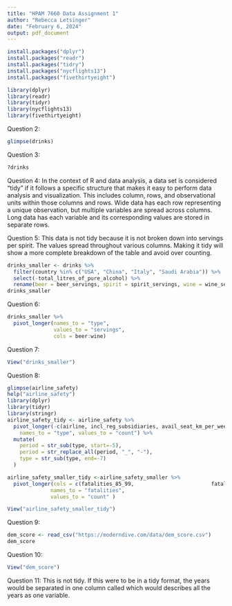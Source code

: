 ```yaml
---
title: "HPAM 7660 Data Assignment 1"
author: "Rebecca Letsinger"
date: "February 6, 2024"
output: pdf_document
---
```


```r
install.packages("dplyr")
install.packages("readr")
install.packages("tidry")
install.packages("nycflights13")
install.packages("fivethirtyeight")
```

```r
library(dplyr)
library(readr)
library(tidyr)
library(nycflights13)
library(fivethirtyeight)
```
Question 2:
```r
glimpse(drinks)
```

Question 3:
```r
?drinks
```

Question 4: In the context of R and data analysis, a data set is considered "tidy" if it follows a specific structure that makes it easy to perform data analysis and visualization. This includes column, rows, and observational units within those columns and rows. Wide data has each row representing a unique observation, but multiple variables are spread across columns. Long data has each variable and its corresponding values are stored in separate rows. 

Question 5: This data is not tidy because it is not broken down into servings per spirit. The values spread throughout various columns. Making it tidy will show a more complete breakdown of the table and avoid over counting.

```r
drinks_smaller <- drinks %>% 
  filter(country %in% c("USA", "China", "Italy", "Saudi Arabia")) %>% 
  select(-total_litres_of_pure_alcohol) %>% 
  rename(beer = beer_servings, spirit = spirit_servings, wine = wine_servings)
drinks_smaller
```

Question 6:
```r
drinks_smaller %>% 
  pivot_longer(names_to = "type", 
               values_to = "servings", 
               cols = beer:wine)
```
               
Question 7:
```r
View("drinks_smaller")
```

Question 8:
```r
glimpse(airline_safety)
help("airline_safety")
library(dplyr)
library(tidyr)
library(stringr)
airline_safety_tidy <- airline_safety %>%
  pivot_longer(-c(airline, incl_reg_subsidiaries, avail_seat_km_per_week), 
    names_to = "type", values_to = "count") %>%
  mutate(
    period = str_sub(type, start=-5),
    period = str_replace_all(period, "_", "-"),
    type = str_sub(type, end=-7)
  )
```

```r
airline_safety_smaller_tidy <-airline_safety_smaller %>%
  pivot_longer(cols = c(fatalities_85_99,                         fatalities_00_14),
              names_to = "fatalities",
              values_to = "count" )
```

```r
View("airline_safety_smaller_tidy")
```

Question 9:
```r
dem_score <- read_csv("https://moderndive.com/data/dem_score.csv")
dem_score
```

Question 10:
```r
View("dem_score")  
```

Question 11:
This is not tidy. If this were to be in a tidy format, the years would be separated in one column called which would describes all the years as one variable.